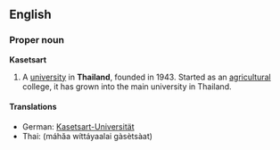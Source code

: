 {{rfd}}
==English==
===Proper noun===
{{wikipedia}}
'''Kasetsart'''
#A [[university]] in '''Thailand''', founded in 1943. Started as an [[agricultural]] college, it has grown into the main university in Thailand.

====Translations====
*German: [[Kasetsart-Universität]] {{f}}
*Thai: {{Thai|[[มหาวิทยาลัยเกษตรศาสตร์]]}} (máhăa wíttáyaalai gàsètsàat)